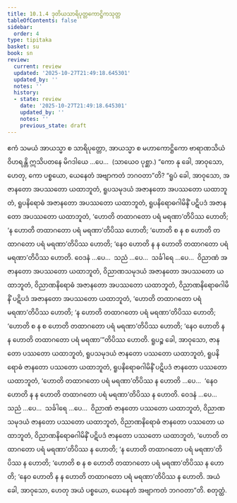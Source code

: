 ```yaml
---
title: 10.1.4 ဒုတိယသာရိပုတ္တကောဋ္ဌိကသုတ္တ
tableOfContents: false
sidebar:
  order: 4
type: tipitaka
basket: su
book: sn
review:
  current: review
  updated: '2025-10-27T21:49:18.645301'
  updated_by: ''
  notes: ''
  history:
  - state: review
    date: '2025-10-27T21:49:18.645301'
    updated_by: ''
    notes: ''
    previous_state: draft
---
```



<ReviewStatus review={frontmatter.review} showDetails={true} />

<HypothesisAnnotation frontmatter={frontmatter} />

<DynamicBreadcrumb />

<Division number="413" book="sn" e="ch" v="18" p="340">

<Paragraph number="1786" book="sn">
ဧကံ သမယံ အာယသ္မာ စ သာရိပုတ္တော, အာယသ္မာ စ မဟာကောဋ္ဌိကော ဗာရာဏသိယံ ဝိဟရန္တိ ဣသိပတနေ မိဂဒါယေ …ပေ…  (သာယေဝ ပုစ္ဆာ.) “ကော နု ခေါ, အာဝုသော, ဟေတု, ကော ပစ္စယော, ယေနေတံ အဗျာကတံ ဘဂဝတာ”တိ? “ရူပံ ခေါ, အာဝုသော, အဇာနတော အပဿတော ယထာဘူတံ, ရူပသမုဒယံ အဇာနတော အပဿတော ယထာဘူတံ, ရူပနိရောဓံ အဇာနတော အပဿတော ယထာဘူတံ, ရူပနိရောဓဂါမိနိံ ပဋိပဒံ အဇာနတော အပဿတော ယထာဘူတံ, ‘ဟောတိ တထာဂတော ပရံ မရဏာ’တိပိဿ ဟောတိ; ‘န ဟောတိ တထာဂတော ပရံ မရဏာ’တိပိဿ ဟောတိ; ‘ဟောတိ စ န စ ဟောတိ တထာဂတော ပရံ မရဏာ’တိပိဿ ဟောတိ; ‘နေဝ ဟောတိ န န ဟောတိ တထာဂတော ပရံ မရဏာ’တိပိဿ ဟောတိ. ဝေဒနံ …ပေ…  သညံ …ပေ…  သင်္ခါရေ …ပေ…  ဝိညာဏံ အဇာနတော အပဿတော ယထာဘူတံ, ဝိညာဏသမုဒယံ အဇာနတော အပဿတော ယထာဘူတံ, ဝိညာဏနိရောဓံ အဇာနတော အပဿတော ယထာဘူတံ, ဝိညာဏနိရောဓဂါမိနိံ ပဋိပဒံ အဇာနတော အပဿတော ယထာဘူတံ, ‘ဟောတိ တထာဂတော ပရံ မရဏာ’တိပိဿ ဟောတိ; ‘န ဟောတိ တထာဂတော ပရံ မရဏာ’တိပိဿ ဟောတိ; ‘ဟောတိ စ န စ ဟောတိ တထာဂတော ပရံ မရဏာ’တိပိဿ ဟောတိ; ‘နေဝ ဟောတိ န န ဟောတိ တထာဂတော ပရံ မရဏာ’”တိပိဿ ဟောတိ.
</Paragraph>

<Paragraph number="1787" book="sn">
ရူပဉ္စ ခေါ, အာဝုသော, ဇာနတော ပဿတော ယထာဘူတံ, ရူပသမုဒယံ ဇာနတော ပဿတော ယထာဘူတံ, ရူပနိရောဓံ ဇာနတော ပဿတော ယထာဘူတံ, ရူပနိရောဓဂါမိနိံ ပဋိပဒံ ဇာနတော ပဿတော ယထာဘူတံ, ‘ဟောတိ တထာဂတော ပရံ မရဏာ’တိပိဿ န ဟောတိ …ပေ…  ‘နေဝ ဟောတိ န န ဟောတိ တထာဂတော ပရံ မရဏာ’တိပိဿ န ဟောတိ. ဝေဒနံ …ပေ…  သညံ …ပေ…  သင်္ခါရေ …ပေ…  ဝိညာဏံ ဇာနတော ပဿတော ယထာဘူတံ, ဝိညာဏသမုဒယံ ဇာနတော ပဿတော ယထာဘူတံ, ဝိညာဏနိရောဓံ ဇာနတော ပဿတော ယထာဘူတံ, ဝိညာဏနိရောဓဂါမိနိံ ပဋိပဒံ ဇာနတော ပဿတော ယထာဘူတံ, ‘ဟောတိ တထာဂတော ပရံ မရဏာ’တိပိဿ န ဟောတိ; ‘န ဟောတိ တထာဂတော ပရံ မရဏာ’တိပိဿ န ဟောတိ; ‘ဟောတိ စ န စ ဟောတိ တထာဂတော ပရံ မရဏာ’တိပိဿ န ဟောတိ; ‘နေဝ ဟောတိ န န ဟောတိ တထာဂတော ပရံ မရဏာ’တိပိဿ န ဟောတိ. အယံ ခေါ, အာဝုသော, ဟေတု အယံ ပစ္စယော, ယေနေတံ အဗျာကတံ ဘဂဝတာ”တိ.

</Paragraph>
</Division>

<Paragraph number="1788" type="center" book="sn">
စတုတ္ထံ.
</Paragraph>